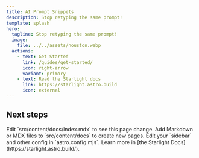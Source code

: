 ```yaml
---
title: AI Prompt Snippets
description: Stop retyping the same prompt!
template: splash
hero:
  tagline: Stop retyping the same prompt!
  image:
    file: ../../assets/houston.webp
  actions:
    - text: Get Started
      link: /guides/get-started/
      icon: right-arrow
      variant: primary
    - text: Read the Starlight docs
      link: https://starlight.astro.build
      icon: external
---
```



## Next steps

<CardGrid stagger>
	<Card title="Under construction" icon="pencil">
		Edit `src/content/docs/index.mdx` to see this page change.
	</Card>
	<Card title="Under construction" icon="add-document">
		Add Markdown or MDX files to `src/content/docs` to create new pages.
	</Card>
	<Card title="Under construction" icon="setting">
		Edit your `sidebar` and other config in `astro.config.mjs`.
	</Card>
	<Card title="Under construction" icon="open-book">
		Learn more in [the Starlight Docs](https://starlight.astro.build/).
	</Card>
</CardGrid>
